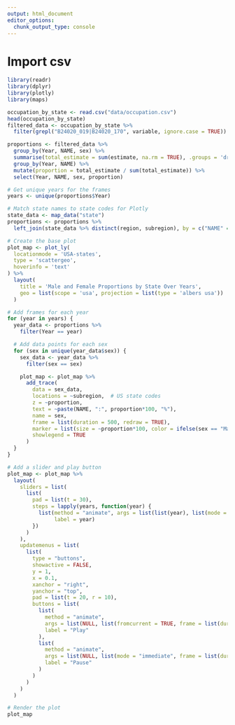 ```yaml
---
output: html_document
editor_options: 
  chunk_output_type: console
---
```


# Import csv

```r
library(readr)
library(dplyr)
library(plotly)
library(maps)
```

```r
occupation_by_state <- read.csv("data/occupation.csv")
head(occupation_by_state)
filtered_data <- occupation_by_state %>%
  filter(grepl("B24020_019|B24020_170", variable, ignore.case = TRUE))

proportions <- filtered_data %>%
  group_by(Year, NAME, sex) %>%
  summarise(total_estimate = sum(estimate, na.rm = TRUE), .groups = 'drop') %>%
  group_by(Year, NAME) %>%
  mutate(proportion = total_estimate / sum(total_estimate)) %>%
  select(Year, NAME, sex, proportion)

# Get unique years for the frames
years <- unique(proportions$Year)

# Match state names to state codes for Plotly
state_data <- map_data("state")
proportions <- proportions %>%
  left_join(state_data %>% distinct(region, subregion), by = c("NAME" = "region"))

# Create the base plot
plot_map <- plot_ly(
  locationmode = 'USA-states',
  type = 'scattergeo',
  hoverinfo = 'text'
) %>%
  layout(
    title = 'Male and Female Proportions by State Over Years',
    geo = list(scope = 'usa', projection = list(type = 'albers usa'))
  )

# Add frames for each year
for (year in years) {
  year_data <- proportions %>%
    filter(Year == year)

  # Add data points for each sex
  for (sex in unique(year_data$sex)) {
    sex_data <- year_data %>%
      filter(sex == sex)

    plot_map <- plot_map %>%
      add_trace(
        data = sex_data,
        locations = ~subregion,  # US state codes
        z = ~proportion,
        text = ~paste(NAME, ":", proportion*100, "%"),
        name = sex,
        frame = list(duration = 500, redraw = TRUE),
        marker = list(size = ~proportion*100, color = ifelse(sex == "Male", 'blue', 'red')),
        showlegend = TRUE
      )
  }
}

# Add a slider and play button
plot_map <- plot_map %>%
  layout(
    sliders = list(
      list(
        pad = list(t = 30),
        steps = lapply(years, function(year) {
          list(method = "animate", args = list(list(year), list(mode = "immediate", frame = list(duration = 500, redraw = TRUE), transition = list(duration = 0))),
               label = year)
        })
      )
    ),
    updatemenus = list(
      list(
        type = "buttons",
        showactive = FALSE,
        y = 1,
        x = 0.1,
        xanchor = "right",
        yanchor = "top",
        pad = list(t = 20, r = 10),
        buttons = list(
          list(
            method = "animate",
            args = list(NULL, list(fromcurrent = TRUE, frame = list(duration = 500, redraw = TRUE), transition = list(duration = 250))),
            label = "Play"
          ),
          list(
            method = "animate",
            args = list(NULL, list(mode = "immediate", frame = list(duration = 0), transition = list(duration = 0))),
            label = "Pause"
          )
        )
      )
    )
  )

# Render the plot
plot_map


```
